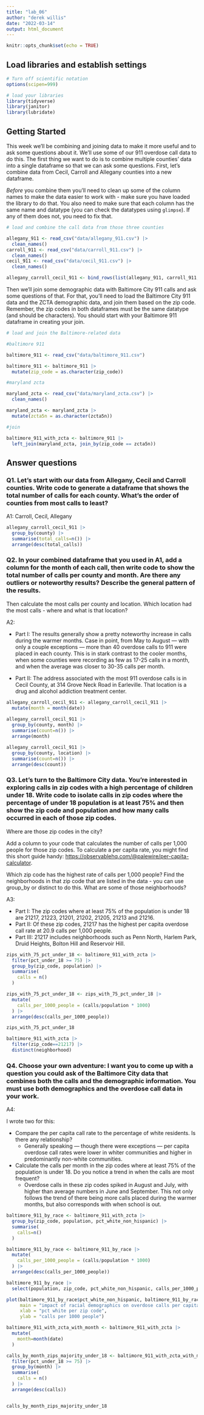 ```yaml
---
title: "lab_06"
author: "derek willis"
date: "2022-03-14"
output: html_document
---
```


```r
knitr::opts_chunk$set(echo = TRUE)
```

## Load libraries and establish settings

```r
# Turn off scientific notation
options(scipen=999)

# load your libraries
library(tidyverse)
library(janitor)
library(lubridate)

```

## Getting Started

This week we'll be combining and joining data to make it more useful and to ask some questions about it. We'll use some of our 911 overdose call data to do this. The first thing we want to do is to combine multiple counties' data into a single dataframe so that we can ask some questions. First, let's combine data from Cecil, Carroll and Allegany counties into a new dataframe.

*Before* you combine them you'll need to clean up some of the column names to make the data easier to work with - make sure you have loaded the library to do that. You also need to make sure that each column has the same name and datatype (you can check the datatypes using `glimpse`). If any of them does not, you need to fix that.

```r
# load and combine the call data from those three counties

allegany_911 <- read_csv("data/allegany_911.csv") |>
  clean_names()
carroll_911 <- read_csv("data/carroll_911.csv") |>
  clean_names()
cecil_911 <- read_csv("data/cecil_911.csv") |>
  clean_names()

allegany_carroll_cecil_911 <- bind_rows(list(allegany_911, carroll_911, cecil_911))
```

Then we'll join some demographic data with Baltimore City 911 calls and ask some questions of that. For that, you'll need to load the Baltimore City 911 data and the ZCTA demographic data, and join them based on the zip code. Remember, the zip codes in both dataframes must be the same datatype (and should be characters). You should start with your Baltimore 911 dataframe in creating your join.

```r
# load and join the Baltimore-related data

#baltimore 911

baltimore_911 <- read_csv("data/baltimore_911.csv")

baltimore_911 <- baltimore_911 |> 
  mutate(zip_code = as.character(zip_code))

#maryland zcta

maryland_zcta <- read_csv("data/maryland_zcta.csv") |>
  clean_names()

maryland_zcta <- maryland_zcta |> 
  mutate(zcta5n = as.character(zcta5n))

#join

baltimore_911_with_zcta <- baltimore_911 |> 
  left_join(maryland_zcta, join_by(zip_code == zcta5n))
```

## Answer questions

### Q1. Let's start with our data from Allegany, Cecil and Carroll counties. Write code to generate a dataframe that shows the total number of calls for each county. What's the order of counties from most calls to least?

A1: Carroll, Cecil, Allegany

```r
allegany_carroll_cecil_911 |>
  group_by(county) |>
  summarise(total_calls=n()) |>
  arrange(desc(total_calls))
```

### Q2. In your combined dataframe that you used in A1, add a column for the month of each call, then write code to show the total number of calls per county and month. Are there any outliers or noteworthy results? Describe the general pattern of the results.

Then calculate the most calls per county and location. Which location had the most calls - where and what is that location?

A2:

-   Part I: The results generally show a pretty noteworthy increase in calls during the warmer months. Case in point, from May to August — with only a couple exceptions — more than 40 overdose calls to 911 were placed in each county. This is in stark contrast to the cooler months, when some counties were recording as few as 17-25 calls in a month, and when the average was closer to 30-35 calls per month.

-   Part II: The address associated with the most 911 overdose calls is in Cecil County, at 314 Grove Neck Road in Earleville. That location is a drug and alcohol addiction treatment center.

```r
allegany_carroll_cecil_911 <- allegany_carroll_cecil_911 |>
  mutate(month = month(date))
         
allegany_carroll_cecil_911 |>
  group_by(county, month) |>
  summarise(count=n()) |>
  arrange(month)
```

```r
allegany_carroll_cecil_911 |>
  group_by(county, location) |>
  summarise(count=n()) |>
  arrange(desc(count))
```

### Q3. Let's turn to the Baltimore City data. You're interested in exploring calls in zip codes with a high percentage of children under 18. Write code to isolate calls in zip codes where the percentage of under 18 population is at least 75% and then show the zip code and population and how many calls occurred in each of those zip codes.

Where are those zip codes in the city?

Add a column to your code that calculates the number of calls per 1,000 people for those zip codes. To calculate a per capita rate, you might find this short guide handy: [https://observablehq.com/\@palewire/per-capita-calculator](https://observablehq.com/@palewire/per-capita-calculator){.uri}.

Which zip code has the highest rate of calls per 1,000 people? Find the neighborhoods in that zip code that are listed in the data - you can use group_by or distinct to do this. What are some of those neighborhoods?

A3:

-   Part I: The zip codes where at least 75% of the population is under 18 are 21217, 21223, 21201, 21202, 21205, 21213 and 21216.
-   Part II: Of these zip codes, 21217 has the highest per capita overdose call rate at 20.9 calls per 1,000 people.
-   Part III: 21217 includes neighborhoods such as Penn North, Harlem Park, Druid Heights, Bolton Hill and Reservoir Hill.

```r
zips_with_75_pct_under_18 <- baltimore_911_with_zcta |>
  filter(pct_under_18 >= 75) |>
  group_by(zip_code, population) |>
  summarise(
    calls = n()
  )

zips_with_75_pct_under_18 <- zips_with_75_pct_under_18 |>
  mutate(
    calls_per_1000_people = (calls/population * 1000)
  ) |>
  arrange(desc(calls_per_1000_people))

zips_with_75_pct_under_18
```

```r
baltimore_911_with_zcta |>
  filter(zip_code==21217) |>
  distinct(neighborhood)
```

### Q4. Choose your own adventure: I want you to come up with a question you could ask of the Baltimore City data that combines both the calls and the demographic information. You must use both demographics and the overdose call data in your work.

A4:

I wrote two for this:

-   Compare the per capita call rate to the percentage of white residents. Is there any relationship?
    -   Generally speaking — though there were exceptions — per capita overdose call rates were lower in whiter communities and higher in predominantly non-white communities.
-   Calculate the calls per month in the zip codes where at least 75% of the population is under 18. Do you notice a trend in when the calls are most frequent?
    -   Overdose calls in these zip codes spiked in August and July, with higher than average numbers in June and September. This not only follows the trend of there being more calls placed during the warmer months, but also corresponds with when school is out.

```r
baltimore_911_by_race <- baltimore_911_with_zcta |>
  group_by(zip_code, population, pct_white_non_hispanic) |>
  summarise(
    calls=n()
  )

baltimore_911_by_race <- baltimore_911_by_race |>
  mutate(
    calls_per_1000_people = (calls/population * 1000)
  ) |>
  arrange(desc(calls_per_1000_people))

baltimore_911_by_race |>
  select(population, zip_code, pct_white_non_hispanic, calls_per_1000_people)
```

```r
plot(baltimore_911_by_race$pct_white_non_hispanic, baltimore_911_by_race$calls_per_1000_people,
     main = "impact of racial demographics on overdose calls per capita",
     xlab = "pct white per zip code",
     ylab = "calls per 1000 people")
```

```r
baltimore_911_with_zcta_with_month <- baltimore_911_with_zcta |>
  mutate(
    month=month(date)
  )

calls_by_month_zips_majority_under_18 <- baltimore_911_with_zcta_with_month |>
  filter(pct_under_18 >= 75) |>
  group_by(month) |>
  summarise(
    calls = n()
  ) |>
  arrange(desc(calls))


calls_by_month_zips_majority_under_18
```
